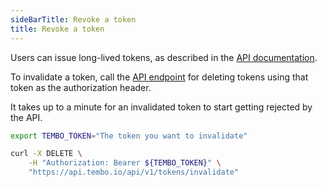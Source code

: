 ```yaml
---
sideBarTitle: Revoke a token
title: Revoke a token
---
```



Users can issue long-lived tokens, as described in the [API documentation](/docs/development/api).

To invalidate a token, call the [API endpoint](https://api.tembo.io/swagger-ui/#/tokens/invalidate_token) for deleting tokens using that token as the authorization header.

<Callout variant='info'>
	It takes up to a minute for an invalidated token to start getting rejected by the API.
</Callout>

```bash
export TEMBO_TOKEN="The token you want to invalidate"

curl -X DELETE \
    -H "Authorization: Bearer ${TEMBO_TOKEN}" \
    "https://api.tembo.io/api/v1/tokens/invalidate"
```
